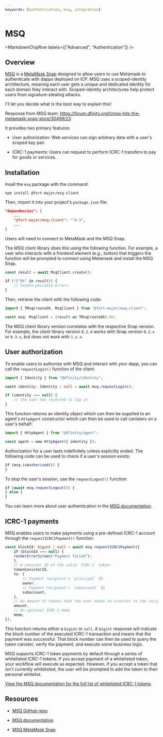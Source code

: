 ```yaml
---
keywords: [authentication, msq, integration]
---
```



# MSQ

<MarkdownChipRow labels={["Advanced", "Authentication"]} />

## Overview

[MSQ](https://icp.msq.tech/) is a [MetaMask Snap](https://metamask.io/snaps/) designed to allow users to use Metamask to authenticate with dapps deployed on ICP. MSQ uses a scoped-identity architecture, meaning each user gets a unique and dedicated identity for each domain they interact with. Scoped-identity architectures help protect users from signature-stealing attacks. 

I'll let you decide what is the best way to explain this!

Response from MSQ team: https://forum.dfinity.org/t/msq-hits-the-metamask-snap-store/30499/23

It provides two primary features:

- User authorization: Web services can sign arbitrary data with a user's scoped key pair. 

- ICRC-1 payments: Users can request to perform ICRC-1 transfers to pay for goods or services.

## Installation

Insall the `msq` package with the command:

```
npm install @fort-major/msq-client
```

Then, import it into your project's `package.json` file:

```json title="package.json"
"dependencies": {
    ...
    "@fort-major/msq-client": "^0.3",
    ...
}
```

Users will need to connect to MetaMask and the MSQ Snap. 

The MSQ client library does this using the following function. For example, a user who interacts with a frontend element (e.g., button) that triggers the function will be prompted to connect using Metamask and install the MSQ Snap.

```typescript title="src/frontend/index.tsx"
const result = await MsqClient.create();

if (!("Ok" in result)) {
    // handle possible errors
}
```

Then, retrieve the client with the following code:

```typescript title="src/frontend/index.tsx"
import { TMsqCreateOk, MsqClient } from "@fort-major/msq-client";

const msq: MsqClient = (result as TMsqCreateOk).Ok;
```

The MSQ client library version correlates with the respective Snap version. For example, the client library version `0.2.4` works with Snap version `0.2.x` or `0.3.x`, but does not work with `1.x.x`.

## User authorization

To enable users to authorize with MSQ and interact with your dapp, you can call the `requestLogin()` function of the client:

```typescript title="src/frontend/index.tsx"
import { Identity } from "@dfinity/identity";

const identity: Identity | null = await msq.requestLogin();

if (identity === null) {
    // the user has rejected to log in
}
```

This function returns an identity object which can then be supplied to an agent's `HttpAgent` constructor which can then be used to call canisters on a user's behalf:

```typescript title="src/frontend/index.tsx"
import { HttpAgent } from "@dfinity/agent";

const agent = new HttpAgent({ identity });
```

Authorization for a user lasts indefinitely unless explicitly ended. The following code can be used to check if a user's session exists:

```typescript title="src/frontend/index.tsx"
if (msq.isAuthorized()) {
}
```

To stop the user's session, use the `requestLogout()` function:

```typescript title="src/frontend/index.tsx"
if (await msq.requestLogout()) {
} else {
}
```

You can learn more about user authentication in the [MSQ documentation](https://github.com/fort-major/msq/blob/master/documentation/integration.md).

## ICRC-1 payments

MSQ enables users to make payments using a pre-defined ICRC-1 account through the `requestICRC1Payment()` function:

```typescript
const blockId: bigint | null = await msq.requestICRC1Payment({
    if (blockId === null) {
    renderErrorScreen("Payment failed");
    },
    // A canister ID of the valid `ICRC-1` token:
    tokenCanisterId,
    to: {
        // Payment recipient's `principal` ID
        owner,
        // Payment recipient's `subaccount` ID
        subaccount,
    },
    // An amount of tokens that the user needs to transfer to the recipient
    amount,
    // An optional ICRC-1 memo
    memo,
});
```

This function returns either a `bigint` or `null`. A `bigint` response will indicate the block number of the executed ICRC-1 transaction and means that the payment was successful. That block number can then be used to query the token canister, verify the payment, and execute some business logic.

MSQ supports ICRC-1 token payments by default through a series of whitelisted ICRC-1 tokens. If you accept payment of a whitelisted token, your workflow will execute as expected. However, if you accept a token that isn't currently whitelisted, the user will be prompted to add the token to their personal whitelist.

[View the MSQ documentation for the full list of whitelisted ICRC-1 tokens](https://github.com/fort-major/msq/blob/master/documentation/integration.md#icrc-1-payments).

## Resources

- [MSQ GitHub repo](https://github.com/fort-major/msq/blob/master/)

- [MSQ documentation](https://github.com/fort-major/msq/blob/master/documentation/integration.md)

- [MSQ MetaMask Snap](https://snaps.metamask.io/snap/npm/fort-major/msq/)

